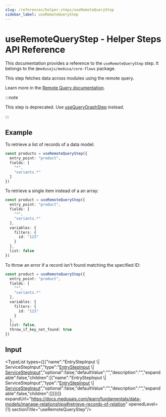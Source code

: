 ```yaml
---
slug: /references/helper-steps/useRemoteQueryStep
sidebar_label: useRemoteQueryStep
---
```



# useRemoteQueryStep - Helper Steps API Reference

This documentation provides a reference to the `useRemoteQueryStep` step. It belongs to the `@medusajs/medusa/core-flows` package.

This step fetches data across modules using the remote query.

Learn more in the [Remote Query documentation](https://docs.medusajs.com/learn/fundamentals/module-links/query).

:::note

This step is deprecated. Use [useQueryGraphStep](../helper_steps.useQueryGraphStep/page.mdx) instead.

:::

## Example

To retrieve a list of records of a data model:

```ts
const products = useRemoteQueryStep({
  entry_point: "product",
  fields: [
    "*",
    "variants.*"
  ]
})
```

To retrieve a single item instead of a an array:

```ts
const product = useRemoteQueryStep({
  entry_point: "product",
  fields: [
    "*",
    "variants.*"
  ],
  variables: {
    filters: {
      id: "123"
    }
  },
  list: false
})
```

To throw an error if a record isn't found matching the specified ID:

```ts
const product = useRemoteQueryStep({
  entry_point: "product",
  fields: [
    "*",
    "variants.*"
  ],
  variables: {
    filters: {
      id: "123"
    }
  },
  list: false,
  throw_if_key_not_found: true
})
```

## Input

<TypeList types={[{"name":"EntryStepInput \\| ServiceStepInput","type":"[EntryStepInput](../../interfaces/helper_steps.EntryStepInput/page.mdx) \\| [ServiceStepInput](../../interfaces/helper_steps.ServiceStepInput/page.mdx)","optional":false,"defaultValue":"","description":"","expandable":false,"children":[{"name":"EntryStepInput \\| ServiceStepInput","type":"[EntryStepInput](../../interfaces/helper_steps.EntryStepInput/page.mdx) \\| [ServiceStepInput](../../interfaces/helper_steps.ServiceStepInput/page.mdx)","optional":false,"defaultValue":"","description":"","expandable":false,"children":[]}]}]} expandUrl="https://docs.medusajs.com/learn/fundamentals/data-models/manage-relationships#retrieve-records-of-relation" openedLevel={1} sectionTitle="useRemoteQueryStep"/>
